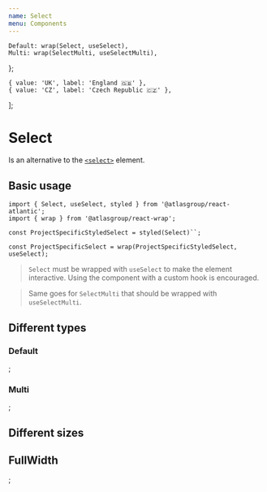 ```yaml
---
name: Select
menu: Components
---
```



    Default: wrap(Select, useSelect),
    Multi: wrap(SelectMulti, useSelectMulti),
};

    { value: 'UK', label: 'England 🇬🇧' },
    { value: 'CZ', label: 'Czech Republic 🇨🇿' },
];

# Select

Is an alternative to the [`<select>`](https://developer.mozilla.org/en-US/docs/Web/HTML/Element/select) element.

## Basic usage

```tsx
import { Select, useSelect, styled } from '@atlasgroup/react-atlantic';
import { wrap } from '@atlasgroup/react-wrap';

const ProjectSpecificStyledSelect = styled(Select)``;

const ProjectSpecificSelect = wrap(ProjectSpecificStyledSelect, useSelect);
```

> `Select` must be wrapped with `useSelect` to make the element interactive. Using the component with a custom hook is encouraged.

> Same goes for `SelectMulti` that should be wrapped with `useSelectMulti`.

## Different types

### Default

<Playground>
    <Selects.Default options={options} />;
</Playground>

### Multi

<Playground>
    <Selects.Multi options={options} />;
</Playground>

## Different sizes

<Playground>
    <WrapperHorizontal>
        <Selects.Default options={options} size="small" />
        <Selects.Default options={options} size="medium" />
        <Selects.Default options={options} size="large" />
    </WrapperHorizontal>
</Playground>

## FullWidth

<Playground>
    <Selects.Default options={options} isFullWidth />;
</Playground>
